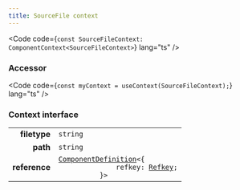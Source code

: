```yaml
---
title: SourceFile context
---
```



<Code code={`const SourceFileContext: ComponentContext<SourceFileContext>`} lang="ts" />

### Accessor

<Code code={`const myContext = useContext(SourceFileContext);`} lang="ts" />

### Context interface

<table>
  <tr>
    <td style="text-align: right;font-weight: bold;">filetype</td>
    <td>
       <code>string</code>
  
  
  
  
  </td>
  </tr>
  <tr>
    <td style="text-align: right;font-weight: bold;">path</td>
    <td>
       <code>string</code>
  
  
  
  
  </td>
  </tr>
  <tr>
    <td style="text-align: right;font-weight: bold;">reference</td>
    <td>
      <Badge text="optional" variant="note" size="small" /> <code><a href="../../types/componentdefinition/">ComponentDefinition</a>&lt;&#123;
              refkey: <a href="../../types/refkey/">Refkey</a>;
          &#125;></code>
  
  
  
  
  </td>
  </tr>
</table>

